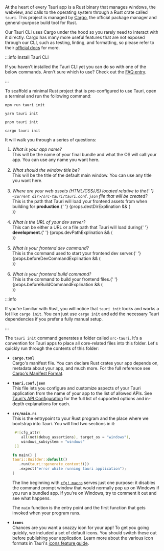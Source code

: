 
At the heart of every Tauri app is a Rust binary that manages windows, the webview, and calls to the operating system through a Rust crate called `tauri`. This project is managed by [Cargo], the official package manager and general-purpose build tool for Rust.

Our Tauri CLI uses Cargo under the hood so you rarely need to interact with it directly. Cargo has many more useful features that are not exposed through our CLI, such as testing, linting, and formatting, so please refer to their [official docs][cargo commands] for more.

:::info Install Tauri CLI

If you haven't installed the Tauri CLI yet you can do so with one of the below commands. Aren't sure which to use? Check out the [FAQ entry].

<InstallTauriCli />

:::

To scaffold a minimal Rust project that is pre-configured to use Tauri, open a terminal and run the following command:

<Tabs groupId="package-manager">
<TabItem value="npm">

```shell
npm run tauri init
```

</TabItem>
<TabItem value="Yarn">

```shell
yarn tauri init
```

</TabItem>
<TabItem value="pnpm">

```shell
pnpm tauri init
```

</TabItem>
<TabItem value="Cargo">

```shell
cargo tauri init
```

</TabItem>
</Tabs>

It will walk you through a series of questions:

<ol>
  <li>
    <i>What is your app name?</i>
    <br />
    This will be the name of your final bundle and what the OS will call your
    app. You can use any name you want here.
  </li>
  <br />
  <li>
    <i>What should the window title be?</i>
    <br />
    This will be the title of the default main window. You can use any title you
    want here.
  </li>
  <br />
  <li>
    <i>
      Where are your web assets (HTML/CSS/JS) located relative to the{' '}
      <code>&lt;current dir&gt;/src-tauri/tauri.conf.json</code> file that will
      be created?
    </i>
    <br />
    This is the path that Tauri will load your frontend assets from when
    building for <b>production</b>.{' '}
    {props.destDirExplination && (
      <div dangerouslySetInnerHTML={props.destDirExplination} />
    )}
  </li>
  <br />
  <li>
    <i>What is the URL of your dev server?</i>
    <br />
    This can be either a URL or a file path that Tauri will load during{' '}
    <b>development</b>.{' '}
    {props.devPathExplination && (
      <div dangerouslySetInnerHTML={props.devPathExplination} />
    )}
  </li>
  <br />
  <li>
    <i>What is your frontend dev command?</i>
    <br />
    This is the command used to start your frontend dev server.{' '}
    {props.beforeDevCommandExplination && (
      <div dangerouslySetInnerHTML={props.beforeDevCommandExplination} />
    )}
  </li>
  <br />
  <li>
    <i>What is your frontend build command?</i>
    <br />
    This is the command to build your frontend files.{' '}
    {props.beforeBuildCommandExplination && (
      <div dangerouslySetInnerHTML={props.beforeBuildCommandExplination} />
    )}
  </li>
</ol>

:::info

If you're familiar with Rust, you will notice that `tauri init` looks and works a lot like `cargo init`. You can just use `cargo init` and add the necessary Tauri dependencies if you prefer a fully manual setup.

:::

The `tauri init` command generates a folder called `src-tauri`. It's a convention for Tauri apps to place all core-related files into this folder. Let's quickly run through the contents of this folder:

- **`Cargo.toml`**  
  Cargo's manifest file. You can declare Rust crates your app depends on, metadata about your app, and much more. For the full reference see [Cargo's Manifest Format][manifest-format].

- **`tauri.conf.json`**  
  This file lets you configure and customize aspects of your Tauri application from the name of your app to the list of allowed APIs. See [Tauri's API Configuration][api config] for the full list of supported options and in-depth explanations for each.

- **`src/main.rs`**  
  This is the entrypoint to your Rust program and the place where we bootstrap into Tauri. You will find two sections in it:

  ```rust title=src/main.rs
   #![cfg_attr(
      all(not(debug_assertions), target_os = "windows"),
      windows_subsystem = "windows"
   )]

  fn main() {
  tauri::Builder::default()
     .run(tauri::generate_context!())
     .expect("error while running tauri application");
  }
  ```

  The line beginning with [`cfg! macro`][cfg macro] serves just one purpose: it disables the command prompt window that would normally pop up on Windows if you run a bundled app. If you're on Windows, try to comment it out and see what happens.

  The `main` function is the entry point and the first function that gets invoked when your program runs.

- **`icons`**  
  Chances are you want a snazzy icon for your app! To get you going quickly, we included a set of default icons. You should switch these out before publishing your application. Learn more about the various icon formats in Tauri's [icons feature guide][icons].

[manifest-format]: https://doc.rust-lang.org/cargo/reference/manifest.html
[cfg macro]: https://doc.rust-lang.org/rust-by-example/attribute/cfg.html
[api config]: ../../../../api/config.md
[icons]: ../../../features/icons.md
[prerequisites]: ../../prerequisites.md
[cargo]: https://doc.rust-lang.org/cargo/
[cargo commands]: https://doc.rust-lang.org/cargo/commands/index.html
[faq entry]: ../../../faq.md#node-or-cargo
